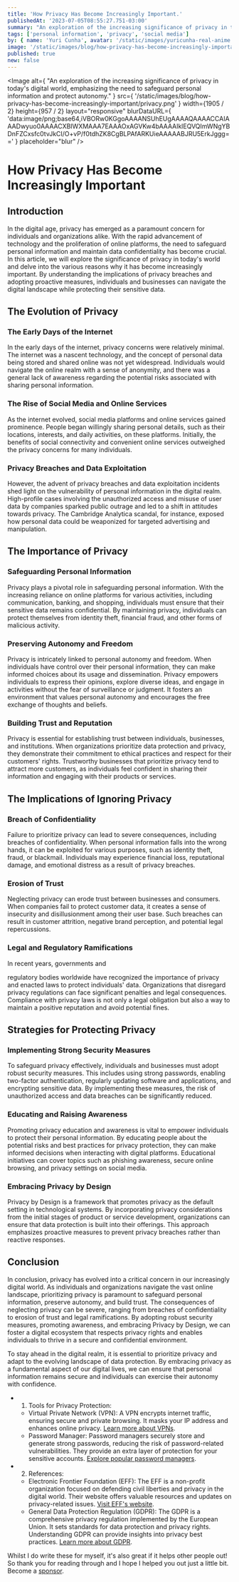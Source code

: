 ```yaml
---
title: 'How Privacy Has Become Increasingly Important.'
publishedAt: '2023-07-05T08:55:27.751-03:00'
summary: "An exploration of the increasing significance of privacy in today's digital world, emphasizing the need to safeguard personal information and protect autonomy."
tags: ['personal information', 'privacy', 'social media']
by: { name: 'Yuri Cunha', avatar: '/static/images/yuricunha-real-anime.jpg' }
image: '/static/images/blog/how-privacy-has-become-increasingly-important/privacy.png'
published: true
new: false
---
```


<Image
  alt={
    "An exploration of the increasing significance of privacy in today's digital world, emphasizing the need to safeguard personal information and protect autonomy."
  }
  src={
    '/static/images/blog/how-privacy-has-become-increasingly-important/privacy.png'
  }
  width={1905 / 2}
  height={957 / 2}
  layout="responsive"
  blurDataURL={
    'data:image/png;base64,iVBORw0KGgoAAAANSUhEUgAAAAQAAAACCAIAAADwyuo0AAAACXBIWXMAAA7EAAAOxAGVKw4bAAAAIklEQVQImWNgYBDnFZCxsfc0tvJkCI/O+vP/f0tdhZK8CgBLPAfARKUieAAAAABJRU5ErkJggg=='
  }
  placeholder="blur"
/>

# How Privacy Has Become Increasingly Important

## Introduction

In the digital age, privacy has emerged as a paramount concern for individuals and organizations alike. With the rapid advancement of technology and the proliferation of online platforms, the need to safeguard personal information and maintain data confidentiality has become crucial. In this article, we will explore the significance of privacy in today's world and delve into the various reasons why it has become increasingly important. By understanding the implications of privacy breaches and adopting proactive measures, individuals and businesses can navigate the digital landscape while protecting their sensitive data.

## The Evolution of Privacy

### The Early Days of the Internet

In the early days of the internet, privacy concerns were relatively minimal. The internet was a nascent technology, and the concept of personal data being stored and shared online was not yet widespread. Individuals would navigate the online realm with a sense of anonymity, and there was a general lack of awareness regarding the potential risks associated with sharing personal information.

### The Rise of Social Media and Online Services

As the internet evolved, social media platforms and online services gained prominence. People began willingly sharing personal details, such as their locations, interests, and daily activities, on these platforms. Initially, the benefits of social connectivity and convenient online services outweighed the privacy concerns for many individuals.

### Privacy Breaches and Data Exploitation

However, the advent of privacy breaches and data exploitation incidents shed light on the vulnerability of personal information in the digital realm. High-profile cases involving the unauthorized access and misuse of user data by companies sparked public outrage and led to a shift in attitudes towards privacy. The Cambridge Analytica scandal, for instance, exposed how personal data could be weaponized for targeted advertising and manipulation.

## The Importance of Privacy

### Safeguarding Personal Information

Privacy plays a pivotal role in safeguarding personal information. With the increasing reliance on online platforms for various activities, including communication, banking, and shopping, individuals must ensure that their sensitive data remains confidential. By maintaining privacy, individuals can protect themselves from identity theft, financial fraud, and other forms of malicious activity.

### Preserving Autonomy and Freedom

Privacy is intricately linked to personal autonomy and freedom. When individuals have control over their personal information, they can make informed choices about its usage and dissemination. Privacy empowers individuals to express their opinions, explore diverse ideas, and engage in activities without the fear of surveillance or judgment. It fosters an environment that values personal autonomy and encourages the free exchange of thoughts and beliefs.

### Building Trust and Reputation

Privacy is essential for establishing trust between individuals, businesses, and institutions. When organizations prioritize data protection and privacy, they demonstrate their commitment to ethical practices and respect for their customers' rights. Trustworthy businesses that prioritize privacy tend to attract more customers, as individuals feel confident in sharing their information and engaging with their products or services.

## The Implications of Ignoring Privacy

### Breach of Confidentiality

Failure to prioritize privacy can lead to severe consequences, including breaches of confidentiality. When personal information falls into the wrong hands, it can be exploited for various purposes, such as identity theft, fraud, or blackmail. Individuals may experience financial loss, reputational damage, and emotional distress as a result of privacy breaches.

### Erosion of Trust

Neglecting privacy can erode trust between businesses and consumers. When companies fail to protect customer data, it creates a sense of insecurity and disillusionment among their user base. Such breaches can result in customer attrition, negative brand perception, and potential legal repercussions.

### Legal and Regulatory Ramifications

In recent years, governments and

regulatory bodies worldwide have recognized the importance of privacy and enacted laws to protect individuals' data. Organizations that disregard privacy regulations can face significant penalties and legal consequences. Compliance with privacy laws is not only a legal obligation but also a way to maintain a positive reputation and avoid potential fines.

## Strategies for Protecting Privacy

### Implementing Strong Security Measures

To safeguard privacy effectively, individuals and businesses must adopt robust security measures. This includes using strong passwords, enabling two-factor authentication, regularly updating software and applications, and encrypting sensitive data. By implementing these measures, the risk of unauthorized access and data breaches can be significantly reduced.

### Educating and Raising Awareness

Promoting privacy education and awareness is vital to empower individuals to protect their personal information. By educating people about the potential risks and best practices for privacy protection, they can make informed decisions when interacting with digital platforms. Educational initiatives can cover topics such as phishing awareness, secure online browsing, and privacy settings on social media.

### Embracing Privacy by Design

Privacy by Design is a framework that promotes privacy as the default setting in technological systems. By incorporating privacy considerations from the initial stages of product or service development, organizations can ensure that data protection is built into their offerings. This approach emphasizes proactive measures to prevent privacy breaches rather than reactive responses.

## Conclusion

In conclusion, privacy has evolved into a critical concern in our increasingly digital world. As individuals and organizations navigate the vast online landscape, prioritizing privacy is paramount to safeguard personal information, preserve autonomy, and build trust. The consequences of neglecting privacy can be severe, ranging from breaches of confidentiality to erosion of trust and legal ramifications. By adopting robust security measures, promoting awareness, and embracing Privacy by Design, we can foster a digital ecosystem that respects privacy rights and enables individuals to thrive in a secure and confidential environment.

To stay ahead in the digital realm, it is essential to prioritize privacy and adapt to the evolving landscape of data protection. By embracing privacy as a fundamental aspect of our digital lives, we can ensure that personal information remains secure and individuals can exercise their autonomy with confidence.

- 1. Tools for Privacy Protection:

  - Virtual Private Network (VPN): A VPN encrypts internet traffic, ensuring secure and private browsing. It masks your IP address and enhances online privacy. [Learn more about VPNs](https://www.cnet.com/how-to/what-is-a-vpn-why-do-you-need-one-and-how-do-they-work/).
  - Password Manager: Password managers securely store and generate strong passwords, reducing the risk of password-related vulnerabilities. They provide an extra layer of protection for your sensitive accounts. [Explore popular password managers](https://www.pcmag.com/picks/the-best-password-managers).

- 2. References:
  - Electronic Frontier Foundation (EFF): The EFF is a non-profit organization focused on defending civil liberties and privacy in the digital world. Their website offers valuable resources and updates on privacy-related issues. [Visit EFF's website](https://www.eff.org/).
  - General Data Protection Regulation (GDPR): The GDPR is a comprehensive privacy regulation implemented by the European Union. It sets standards for data protection and privacy rights. Understanding GDPR can provide insights into privacy best practices. [Learn more about GDPR](https://gdpr-info.eu/).

<Aside type={'positive'} title={'Thank you very much for reading!'}>
  Whilst I do write these for myself, it's also great if it helps other people
  out! So thank you for reading through and I hope I helped you out just a
  little bit. Become a
  <a href="https://github.com/sponsors/isyuricunha"> sponsor</a>.
</Aside>
